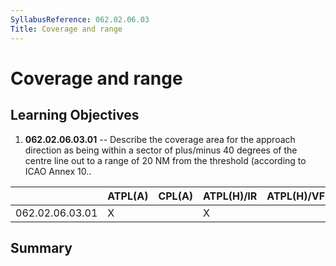 ```yaml
---
SyllabusReference: 062.02.06.03
Title: Coverage and range
---
```


# Coverage and range

## Learning Objectives

1.  **062.02.06.03.01** -- Describe the coverage area for the approach direction
    as being within a sector of plus/minus 40 degrees of the centre line out to
    a range of 20 NM from the threshold (according to ICAO Annex 10..

|                 | ATPL(A) | CPL(A) | ATPL(H)/IR | ATPL(H)/VFR | CPL(H) | IR  | CBIR(A) |
| --------------- | ------- | ------ | ---------- | ----------- | ------ | --- | ------- |
| 062.02.06.03.01 | X       |        | X          |             |        | X   |         |

## Summary

